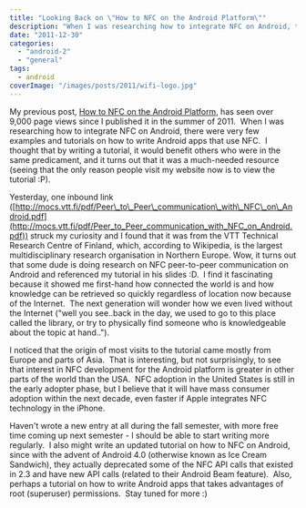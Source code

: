 ```yaml
---
title: "Looking Back on \"How to NFC on the Android Platform\""
description: "When I was researching how to integrate NFC on Android, there were very few examples and tutorials on how to write Android apps that use NFC.  I thought that by writing a tutorial, it would benefit others who were in the same predicament, and it turns out that it was a much-needed resource (seeing that the only reason people visit my website now is to view the tutorial :P)."
date: "2011-12-30"
categories: 
  - "android-2"
  - "general"
tags: 
  - android
coverImage: "/images/posts/2011/wifi-logo.jpg"
---
```


My previous post, [How to NFC on the Android Platform](http://www.jessechen.net/blog/how-to-nfc-on-the-android-platform/ "How to NFC on the Android Platform"), has seen over 9,000 page views since I published it in the summer of 2011.  When I was researching how to integrate NFC on Android, there were very few examples and tutorials on how to write Android apps that use NFC.  I thought that by writing a tutorial, it would benefit others who were in the same predicament, and it turns out that it was a much-needed resource (seeing that the only reason people visit my website now is to view the tutorial :P).

Yesterday, one inbound link ([http://mocs.vtt.fi/pdf/Peer\_to\_Peer\_communication\_with\_NFC\_on\_Android.pdf](http://mocs.vtt.fi/pdf/Peer_to_Peer_communication_with_NFC_on_Android.pdf)) struck my curiosity and I found that it was from the VTT Technical Research Centre of Finland, which, according to Wikipedia, is the largest multidisciplinary research organisation in Northern Europe. Wow, it turns out that some dude is doing research on NFC peer-to-peer communication on Android and referenced my tutorial in his slides :D.  I find it fascinating because it showed me first-hand how connected the world is and how knowledge can be retrieved so quickly regardless of location now because of the Internet.  The next generation will wonder how we even lived without the Internet ("well you see..back in the day, we used to go to this place called the library, or try to physically find someone who is knowledgeable about the topic at hand..").

I noticed that the origin of most visits to the tutorial came mostly from Europe and parts of Asia.  That is interesting, but not surprisingly, to see that interest in NFC development for the Android platform is greater in other parts of the world than the USA.  NFC adoption in the United States is still in the early adopter phase, but I believe that it will have mass consumer adoption within the next decade, even faster if Apple integrates NFC technology in the iPhone.

Haven't wrote a new entry at all during the fall semester, with more free time coming up next semester - I should be able to start writing more regularly.  I also might write an updated tutorial on how to NFC on Android, since with the advent of Android 4.0 (otherwise known as Ice Cream Sandwich), they actually deprecated some of the NFC API calls that existed in 2.3 and have new API calls (related to their Android Beam feature).  Also, perhaps a tutorial on how to write Android apps that takes advantages of root (superuser) permissions.  Stay tuned for more :)
